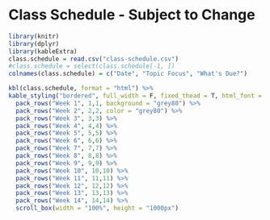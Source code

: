 # Class Schedule - Subject to Change

```r
library(knitr)
library(dplyr)
library(kableExtra)
class.schedule = read.csv("class-schedule.csv")
#class.schedule = select(class.schedule[-1, ])
colnames(class.schedule) = c("Date", "Topic Focus", "What's Due?")

kbl(class.schedule, format = "html") %>%
kable_styling("bordered", full_width = F, fixed_thead = T, html_font = "arial") %>%
  pack_rows("Week 1", 1,1, background = "grey80") %>%
  pack_rows("Week 2", 2,2, color = "grey80") %>%
  pack_rows("Week 3", 3,3) %>%
  pack_rows("Week 4", 4,4) %>%
  pack_rows("Week 5", 5,5) %>%
  pack_rows("Week 6", 6,6) %>%
  pack_rows("Week 7", 7,7) %>%
  pack_rows("Week 8", 8,8) %>%
  pack_rows("Week 9", 9,9) %>%
  pack_rows("Week 10", 10,10) %>%
  pack_rows("Week 11", 11,11) %>%
  pack_rows("Week 12", 12,12) %>%
  pack_rows("Week 13", 13,13) %>%
  pack_rows("Week 14", 14,14) %>%
  scroll_box(width = "100%", height = "1000px")
```
